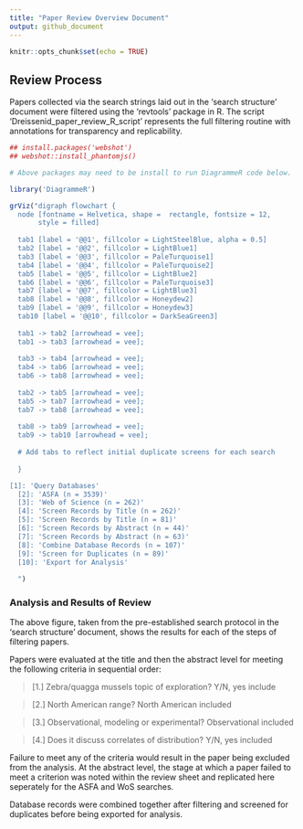 ```yaml
---
title: "Paper Review Overview Document"
output: github_document
---
```


```r
knitr::opts_chunk$set(echo = TRUE)
```

## Review Process

Papers collected via the search strings laid out in the 'search structure' document
were filtered using the 'revtools' package in R. The script 'Dreissenid_paper_review_R_script'
represents the full filtering routine with annotations for transparency and replicability.


```r
## install.packages('webshot')
## webshot::install_phantomjs()

# Above packages may need to be install to run DiagrammeR code below.

library('DiagrammeR')

grViz("digraph flowchart {
  node [fontname = Helvetica, shape =  rectangle, fontsize = 12, 
       style = filled]
 
  tab1 [label = '@@1', fillcolor = LightSteelBlue, alpha = 0.5]
  tab2 [label = '@@2', fillcolor = LightBlue1]
  tab3 [label = '@@3', fillcolor = PaleTurquoise1]
  tab4 [label = '@@4', fillcolor = PaleTurquoise2]
  tab5 [label = '@@5', fillcolor = LightBlue2]
  tab6 [label = '@@6', fillcolor = PaleTurquoise3]
  tab7 [label = '@@7', fillcolor = LightBlue3]
  tab8 [label = '@@8', fillcolor = Honeydew2]
  tab9 [label = '@@9', fillcolor = Honeydew3]
  tab10 [label = '@@10', fillcolor = DarkSeaGreen3]
  
  tab1 -> tab2 [arrowhead = vee];
  tab1 -> tab3 [arrowhead = vee];
  
  tab3 -> tab4 [arrowhead = vee];
  tab4 -> tab6 [arrowhead = vee];
  tab6 -> tab8 [arrowhead = vee];
  
  tab2 -> tab5 [arrowhead = vee];
  tab5 -> tab7 [arrowhead = vee];
  tab7 -> tab8 [arrowhead = vee];
  
  tab8 -> tab9 [arrowhead = vee];
  tab9 -> tab10 [arrowhead = vee];
  
  # Add tabs to reflect initial duplicate screens for each search
  
  }

[1]: 'Query Databases'
  [2]: 'ASFA (n = 3539)'
  [3]: 'Web of Science (n = 262)'
  [4]: 'Screen Records by Title (n = 262)'
  [5]: 'Screen Records by Title (n = 81)'
  [6]: 'Screen Records by Abstract (n = 44)'
  [7]: 'Screen Records by Abstract (n = 63)'
  [8]: 'Combine Database Records (n = 107)'
  [9]: 'Screen for Duplicates (n = 89)'
  [10]: 'Export for Analysis'
  
  ")
```
### Analysis and Results of Review

The above figure, taken from the pre-established search protocol in the 'search
structure' document, shows the results for each of the steps of filtering papers.

Papers were evaluated at the title and then the abstract level for meeting the following
criteria in sequential order:

> [1.] Zebra/quagga mussels topic of exploration?     Y/N, yes include

> [2.] North American range?                          North American included

> [3.] Observational, modeling or experimental?       Observational included

> [4.] Does it discuss correlates of distribution?    Y/N, yes included

Failure to meet any of the criteria would result in the paper being excluded from the analysis.
At the abstract level, the stage at which a paper failed to meet a criterion was noted within the 
review sheet and replicated here seperately for the ASFA and WoS searches.

Database records were combined together after filtering and screened for duplicates before being 
exported for analysis. 